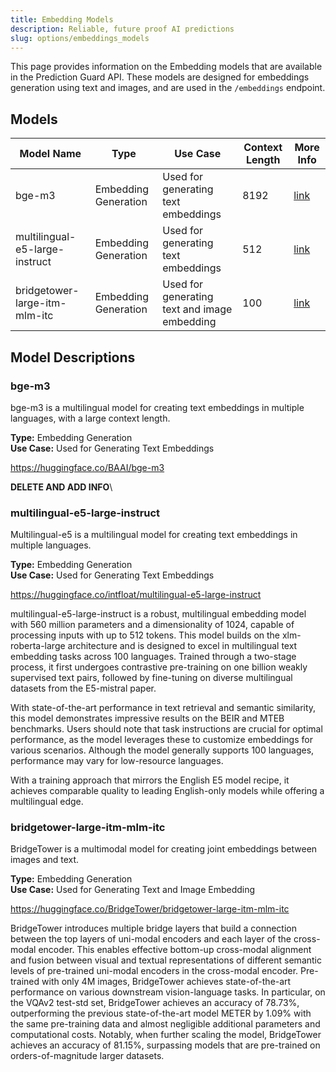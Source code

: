 ```yaml
---
title: Embedding Models
description: Reliable, future proof AI predictions
slug: options/embeddings_models
---
```


This page provides information on the Embedding models that are available in the Prediction Guard API.
These models are designed for embeddings generation using text and images, and are used in the `/embeddings` endpoint.

## Models

| Model Name                        | Type                  | Use Case                                        | Context Length | More Info                                             |
| --------------------------------- | --------------------- | ----------------------------------------------- | -------------- | ------------------------------------------------------|
| bge-m3                            | Embedding Generation  | Used for generating text embeddings             | 8192           | [link](/options/embeddings_models#bge-m3) |
| multilingual-e5-large-instruct    | Embedding Generation  | Used for generating text embeddings             | 512            | [link](/options/embeddings_models#multilingual-e5-large-instruct) |
| bridgetower-large-itm-mlm-itc     | Embedding Generation  | Used for generating text and image embedding    | 100            | [link](/options/embeddings_models#bridgetower-large-itm-mlm-itc) |

## Model Descriptions

### bge-m3

bge-m3 is a multilingual model for creating text embeddings in multiple languages, with a large context length.

**Type:** Embedding Generation\
**Use Case:** Used for Generating Text Embeddings

https://huggingface.co/BAAI/bge-m3

**DELETE AND ADD INFO**\

### multilingual-e5-large-instruct

Multilingual-e5 is a multilingual model for creating text embeddings in multiple languages.

**Type:** Embedding Generation\
**Use Case:** Used for Generating Text Embeddings

https://huggingface.co/intfloat/multilingual-e5-large-instruct

multilingual-e5-large-instruct is a robust, multilingual embedding model with
560 million parameters and a dimensionality of 1024, capable of processing
inputs with up to 512 tokens. This model builds on the xlm-roberta-large
architecture and is designed to excel in multilingual text embedding tasks
across 100 languages. Trained through a two-stage process, it first undergoes
contrastive pre-training on one billion weakly supervised text pairs, followed
by fine-tuning on diverse multilingual datasets from the E5-mistral paper.

With state-of-the-art performance in text retrieval and semantic similarity,
this model demonstrates impressive results on the BEIR and MTEB benchmarks.
Users should note that task instructions are crucial for optimal performance,
as the model leverages these to customize embeddings for various scenarios.
Although the model generally supports 100 languages, performance may vary
for low-resource languages.

With a training approach that mirrors the English E5 model recipe, it achieves
comparable quality to leading English-only models while offering a multilingual edge.

### bridgetower-large-itm-mlm-itc

BridgeTower is a multimodal model for creating joint embeddings between images
and text.

**Type:** Embedding Generation\
**Use Case:** Used for Generating Text and Image Embedding

https://huggingface.co/BridgeTower/bridgetower-large-itm-mlm-itc

BridgeTower introduces multiple bridge layers that build a connection between
the top layers of uni-modal encoders and each layer of the cross-modal encoder.
This enables effective bottom-up cross-modal alignment and fusion between visual
and textual representations of different semantic levels of pre-trained uni-modal
encoders in the cross-modal encoder. Pre-trained with only 4M images, BridgeTower
achieves state-of-the-art performance on various downstream vision-language tasks.
In particular, on the VQAv2 test-std set, BridgeTower achieves an accuracy of
78.73%, outperforming the previous state-of-the-art model METER by 1.09% with
the same pre-training data and almost negligible additional parameters and
computational costs. Notably, when further scaling the model, BridgeTower
achieves an accuracy of 81.15%, surpassing models that are pre-trained on
orders-of-magnitude larger datasets.
